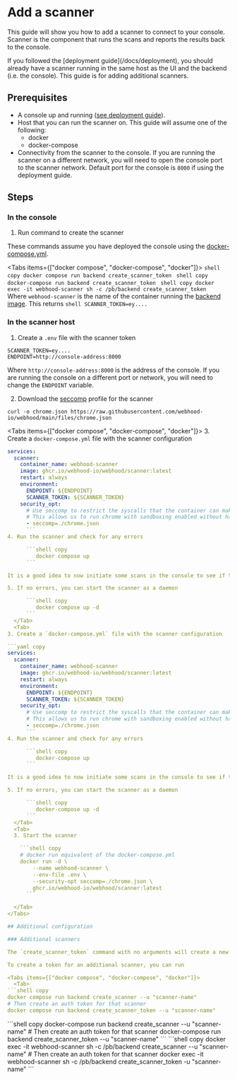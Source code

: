 
# Add a scanner

This guide will show you how to add a scanner to connect to your console. Scanner is the component that runs the scans and reports the results back to the console.

<Callout type="info">
  If you followed the [deployment guide](/docs/deployment), you should already have a scanner running in the same host as the UI and the backend (i.e. the console). This guide is for adding additional scanners.
</Callout>

## Prerequisites

- A console up and running ([see deployment guide](/docs/deployment)).
- Host that you can run the scanner on. This guide will assume one of the following:
  - docker
  - docker-compose
- Connectivity from the scanner to the console. If you are running the scanner on a different network, you will need to open the console port to the scanner network. Default port for the console is `8000` if using the deployment guide.

## Steps

### In the console

1. Run command to create the scanner

These commands assume you have deployed the console using the [docker-compose.yml](https://github.com/webhood-io/webhood/blob/main/docker-compose.yml).

<Tabs items={["docker compose", "docker-compose", "docker"]}>
  <Tab>
      ```shell copy
         docker compose run backend create_scanner_token
      ```
  </Tab>
  <Tab>
      ```shell copy
         docker-compose run backend create_scanner_token
      ```
  </Tab>
  <Tab>
      ```shell copy
         docker exec -it webhood-scanner sh -c /pb/backend create_scanner_token
      ```
      Where `webhood-scanner` is the name of the container running the [backend image](https://github.com/webhood-io/webhood/pkgs/container/webhood%2Fbackend).
  </Tab>
</Tabs>
This returns
      ```shell
         SCANNER_TOKEN=ey....
      ```

### In the scanner host

1. Create a `.env` file with the scanner token

```shell copy
SCANNER_TOKEN=ey....
ENDPOINT=http://console-address:8000
``` 

Where `http://console-address:8000` is the address of the console. If you are running the console on a different port or network, you will need to change the `ENDPOINT` variable.

2. Download the [seccomp](https://en.wikipedia.org/wiki/Seccomp) profile for the scanner

```shell copy
curl -o chrome.json https://raw.githubusercontent.com/webhood-io/webhood/main/files/chrome.json
```

<Tabs items={["docker compose", "docker-compose", "docker"]}>
  <Tab>
3. Create a `docker-compose.yml` file with the scanner configuration

```yaml copy
services:
  scanner:
    container_name: webhood-scanner
    image: ghcr.io/webhood-io/webhood/scanner:latest
    restart: always
    environment:
      ENDPOINT: ${ENDPOINT}
      SCANNER_TOKEN: ${SCANNER_TOKEN}
    security_opt:
      # Use seccomp to restrict the syscalls that the container can make for Chrome
      # This allows us to run chrome with sandboxing enabled without having to run the whole container as root
      - seccomp=./chrome.json
      ```
4. Run the scanner and check for any errors

      ```shell copy
         docker compose up
      ```

It is a good idea to now initiate some scans in the console to see if the scanner is working correctly.

5. If no errors, you can start the scanner as a daemon

      ```shell copy
         docker compose up -d
      ```
  </Tab>
  <Tab>
3. Create a `docker-compose.yml` file with the scanner configuration

```yaml copy
services:
  scanner:
    container_name: webhood-scanner
    image: ghcr.io/webhood-io/webhood/scanner:latest
    restart: always
    environment:
      ENDPOINT: ${ENDPOINT}
      SCANNER_TOKEN: ${SCANNER_TOKEN}
    security_opt:
      # Use seccomp to restrict the syscalls that the container can make for Chrome
      # This allows us to run chrome with sandboxing enabled without having to run the whole container as root
      - seccomp=./chrome.json
      ```
4. Run the scanner and check for any errors

      ```shell copy
         docker-compose up
      ```

It is a good idea to now initiate some scans in the console to see if the scanner is working correctly.

5. If no errors, you can start the scanner as a daemon

      ```shell copy
         docker-compose up -d
      ```
  </Tab>
  <Tab>
  3. Start the scanner

    ```shell copy
    # docker run equivalent of the docker-compose.yml
    docker run -d \
        --name webhood-scanner \
        --env-file .env \
        --security-opt seccomp=./chrome.json \
        ghcr.io/webhood-io/webhood/scanner:latest
      ```

  </Tab>
</Tabs>

## Additional configuration

### Additional scanners

The `create_scanner_token` command with no arguments will create a new scanner token for the default scanner present in all installations. 

To create a token for an additional scanner, you can run

<Tabs items={["docker compose", "docker-compose", "docker"]}>
  <Tab>
```shell copy
docker compose run backend create_scanner --u "scanner-name"
# Then create an auth token for that scanner
docker compose run backend create_scanner_token --u "scanner-name"
```
  </Tab>
  <Tab>
```shell copy
docker-compose run backend create_scanner --u "scanner-name"
# Then create an auth token for that scanner
docker-compose run backend create_scanner_token --u "scanner-name"
```
  </Tab>
  <Tab>
```shell copy
docker exec -it webhood-scanner sh -c /pb/backend create_scanner --u "scanner-name"
# Then create an auth token for that scanner
docker exec -it webhood-scanner sh -c /pb/backend create_scanner_token -u "scanner-name"
```
  </Tab>
  </Tabs>